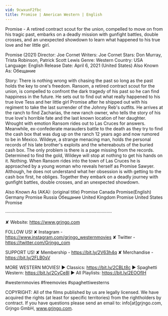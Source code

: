 ```yaml
---
vid: 9cwxunF2fbc
title: Promise | American Western | English
---
```


Promise - A retired contract scout for the union, compelled to move on from his tragic past, embarks on a deadly mission with gunfight battles, double crosses, and an unexpected showdown to learn what happened to his true love and her little girl.

Promise (2021)
Director: Joe Cornet
Writers: Joe Cornet
Stars: Don Murray, Trista Robinson, Patrick Scott Lewis
Genre: Western
Country: USA
Language: English
Release Date: April 6, 2021 (United States)
Also Known As: Обещание

Story:
There is nothing wrong with chasing the past so long as the past holds the key to one's freedom. Ransom, a retired contract scout for the union, is compelled to confront the dark tragedy of his past so he can find happiness in the future. He sets out to find out what really happened to his true love Tess and her little girl Promise after he shipped out with his regiment to take the last surrender of the Johnny Reb's outfits. He arrives at the ranch to find Zacharias, the new ranch owner, who tells the story of his true love's horrible fate and the last known location of her daughter. Wrought with emotion Ransom rides out to Las Cruces for answers. Meanwhile, ex-confederate marauders battle to the death as they try to find the cash box that was dug up on the ranch 12 years ago and now rumored to be in Mexico. Wildeye, a strange menacing man, holds the personal records of his late brother's exploits and the whereabouts of the buried cash box. The only problem is there is a page missing from the records. Determined to find the gold, Wildeye will stop at nothing to get his hands on it. Nothing. When Ransom rides into the town of Las Cruces he is approached by a young woman who reveals herself as Promise Sawyer. Although, he does not understand what her obsession is with getting to the cash box first, he obliges. Together they embark on a deadly journey with gunfight battles, double crosses, and an unexpected showdown.

Also Known As (AKA):
(original title) Promise
Canada Promise(English)
Germany Promise
Russia Обещание
United Kingdom Promise
United States Promise

····················································································

✘ Website: https://www.grjngo.com

FOLLOW US!
✘ Instagram - https://www.instagram.com/grjngo_westernmovies
✘ Twitter - https://twitter.com/Grjngo_com

SUPPORT US!
✘ Membership - https://bit.ly/2V63h4q
✘ Merchandise - https://bit.ly/2FLB0sV

MORE WESTERN MOVIES! 
► Classics: https://bit.ly/2CBLt8c 
► Spaghetti Western: https://bit.ly/2CyCe8I 
► All Playlists: https://bit.ly/2EOOfIH 

#westernmovies #freemovies #spaghettiwesterns

COPYRIGHT: All of the films published by us are legally licensed. We have acquired the rights (at least for specific territories) from the rightholders by contract. If you have questions please send an email to: info[at]grjngo.com, Grjngo GmbH, www.grjngo.com.
